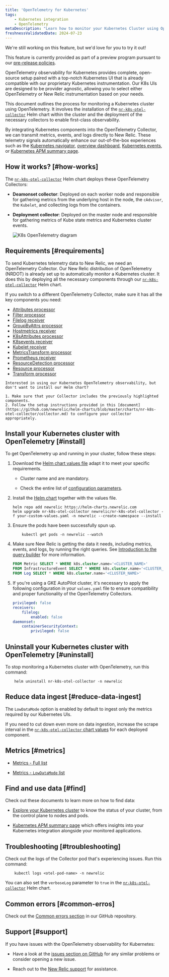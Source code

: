 ```yaml
---
title: 'OpenTelemetry for Kubernetes'
tags:
    - Kubernetes integration
    - OpenTelemetry
metaDescription: "Learn how to monitor your Kubernetes Cluster using OpenTelemetry"
freshnessValidatedDate: 2024-07-23
---
```


<Callout title="preview">
  We're still working on this feature, but we'd love for you to try it out!

  This feature is currently provided as part of a preview program pursuant to our [pre-release policies](/docs/licenses/license-information/referenced-policies/new-relic-pre-release-policy).
</Callout>

OpenTelemetry observability for Kubernetes provides complete, open-source setup paired with a top-notch Kubernetes UI that is already compatible with our proprietary Kubernetes instrumentation. Our K8s UIs are designed to be provider agnostic, allowing you to select either OpenTelemetry or New Relic instrumentation based on your needs.

This document outlines the process for monitoring a Kubernetes cluster using OpenTelemetry. It involves the installation of the [`nr-k8s-otel-collector`](https://github.com/newrelic/helm-charts/tree/master/charts/nr-k8s-otel-collector) Helm chart within the cluster and the deployment of the necessary collectors to enable first-class observability.

By integrating Kubernetes components into the OpenTelemetry Collector, we can transmit metrics, events, and logs directly to New Relic. These telemetry signals automatically enhance our out-of-the-box experiences such as the [Kubernetes navigator](/docs/kubernetes-pixie/kubernetes-integration/understand-use-data/kubernetes-cluster-explorer/#navigator-preview), [overview dashboard](/docs/kubernetes-pixie/kubernetes-integration/understand-use-data/kubernetes-cluster-explorer/#cluster-overview-dashboard), [Kubernetes events](/docs/kubernetes-pixie/kubernetes-integration/understand-use-data/kubernetes-cluster-explorer/#browse-your-kubernetes-events), or [Kubernetes APM summary page](/docs/apm/apm-ui-pages/monitoring/kubernetes-summary-page/).

## How it works? [#how-works]

The [`nr-k8s-otel-collector`](https://github.com/newrelic/helm-charts/tree/master/charts/nr-k8s-otel-collector) Helm chart deploys these OpenTelemetry Collectors:

* **Deamonset collector**: Deployed on each worker node and responsible for gathering metrics from the underlying host in the node, the `cAdvisor`, the  `Kubelet`, and collecting logs from the containers.

* **Deployment collector**: Deployed on the master node and responsible for gathering metrics of Kube state metrics and Kubernetes cluster events.

  <img
    title="K8s OpenTelemetry diagram"
    alt="K8s OpenTelemetry diagram"
    src="/images/infrastructure_diagram_k8s-otel-stack.webp"
  />

## Requirements [#requirements]

To send Kubernetes telemetry data to New Relic, we need an OpenTelemetry Collector. Our New Relic distribution of OpenTelemetry (NRDOT) is already set up to automatically monitor a Kubernetes cluster. It does this by deploying all the necessary components through our [`nr-k8s-otel-collector`](https://github.com/newrelic/helm-charts/tree/master/charts/nr-k8s-otel-collector) Helm chart.

If you switch to a different OpenTelemetry Collector, make sure it has all the key components you need:

* [Attributes processor](https://github.com/open-telemetry/opentelemetry-collector-contrib/tree/main/processor/attributesprocessor)
* [Filter processor](https://github.com/open-telemetry/opentelemetry-collector-contrib/tree/main/processor/filterprocessor)
* [Filelog receiver](https://github.com/open-telemetry/opentelemetry-collector-contrib/tree/main/receiver/filelogreceiver)
* [GroupByAttrs processor](https://github.com/open-telemetry/opentelemetry-collector-contrib/tree/main/processor/groupbyattrsprocessor)
* [Hostmetrics receiver](https://github.com/open-telemetry/opentelemetry-collector-contrib/tree/main/receiver/hostmetricsreceiver)
* [K8sAttributes processor](https://github.com/open-telemetry/opentelemetry-collector-contrib/tree/main/processor/k8sattributesprocessor)
* [K8sevents receiver](https://github.com/open-telemetry/opentelemetry-collector-contrib/tree/main/receiver/k8seventsreceiver)
* [Kubelet receiver](https://github.com/open-telemetry/opentelemetry-collector-contrib/tree/main/receiver/kubeletstatsreceiver)
* [MetricsTransform processor](https://github.com/open-telemetry/opentelemetry-collector-contrib/tree/main/processor/metricstransformprocessor)
* [Prometheus receiver](https://github.com/open-telemetry/opentelemetry-collector-contrib/tree/main/receiver/prometheusreceiver)
* [ResourceDetection processor](https://github.com/open-telemetry/opentelemetry-collector-contrib/tree/main/processor/resourcedetectionprocessor)
* [Resource processor](https://github.com/open-telemetry/opentelemetry-collector-contrib/tree/main/processor/resourceprocessor)
* [Transform processor](https://github.com/open-telemetry/opentelemetry-collector-contrib/tree/main/processor/transformprocessor)


<Callout variant="tip">

    Interested in using our Kubernetes OpenTelemetry observability, but don't want to install our Helm chart?

    1. Make sure that your Collector includes the previously highlighted components.
    2. Follow the setup instructions provided in this [document](https://github.com/newrelic/helm-charts/blob/master/charts/nr-k8s-otel-collector/collector.md) to configure your collector appropriately.

</Callout>


## Install your Kubernetes cluster with OpenTelemetry [#install]

To get OpenTelemetry up and running in your cluster, follow these steps:

1. Download the [Helm chart values file](https://github.com/newrelic/helm-charts/tree/master/charts/nr-k8s-otel-collector/values.yaml#L20-L24) adapt it to meet your specific requirements.

   * Cluster name and <InlinePopover type="licenseKey"/> are mandatory.

   * Check the entire list of [configuration parameters](https://github.com/newrelic/helm-charts/tree/master/charts/nr-k8s-otel-collector#values).

2. Install the [Helm chart](https://github.com/newrelic/helm-charts/tree/master/charts/nr-k8s-otel-collector) together with the values file.

   ```shell
   helm repo add newrelic https://helm-charts.newrelic.com
   helm upgrade nr-k8s-otel-collector newrelic/nr-k8s-otel-collector -f your-custom-values.yaml -n newrelic --create-namespace --install
   ```

3. Ensure the pods have been successfully spun up.

   ```shell
       kubectl get pods -n newrelic --watch
   ```

4. Make sure New Relic is getting the data it needs, including metrics, events, and logs, by running the right queries. See [Introduction to the query builder](/docs/query-your-data/explore-query-data/query-builder/introduction-query-builder/) for more information.

   ```sql
   FROM Metric SELECT * WHERE k8s.cluster.name='<CLUSTER_NAME>'
   FROM InfrastructureEvent SELECT * WHERE k8s.cluster.name='<CLUSTER_NAME>'
   FROM Log SELECT * WHERE k8s.cluster.name='<CLUSTER_NAME>'
   ```

5. If you're using a GKE AutoPilot cluster, it's necessary to apply the following configuration in your `values.yaml` file to ensure compatibility and proper functionality of the OpenTelemetry Collectors.

   ```yaml
   privileged: false
   receivers:
       filelog:
           enabled: false
   daemonset:
       containerSecurityContext:
           privileged: false
   ```

## Uninstall your Kubernetes cluster with OpenTelemetry [#uninstall]

To stop monitoring a Kubernetes cluster with OpenTelemetry, run this command:

```shell
    helm uninstall nr-k8s-otel-collector -n newrelic
```

## Reduce data ingest [#reduce-data-ingest]

The `LowDataMode` option is enabled by default to ingest only the metrics required by our Kubernetes UIs.

If you need to cut down even more on data ingestion, increase the scrape interval in the [`nr-k8s-otel-collector` chart values](https://github.com/newrelic/helm-charts/tree/master/charts/nr-k8s-otel-collector#values) for each deployed component.

## Metrics [#metrics]

* [Metrics - Full list](https://github.com/newrelic/helm-charts/tree/master/charts/nr-k8s-otel-collector/docs/metrics-full.md)

* [Metrics - `LowDataMode` list](https://github.com/newrelic/helm-charts/tree/master/charts/nr-k8s-otel-collector/docs/metrics-lowDataMode.md)

## Find and use data [#find]

Check out these documents to learn more on how to find data:

* [Explore your Kubernetes cluster](/docs/kubernetes-pixie/kubernetes-integration/understand-use-data/kubernetes-cluster-explorer/) to know the status of your cluster, from the control plane to nodes and pods.

* [Kubernetes APM summary page](/docs/apm/apm-ui-pages/monitoring/kubernetes-summary-page/) which offers insights into your Kubernetes integration alongside your monitored applications.

## Troubleshooting [#troubleshooting]

Check out the logs of the Collector pod that's experiencing issues. Run this command:

```shell
    kubectl logs <otel-pod-name> -n newrelic
```

You can also set the `verboseLog` parameter to `true` in the [`nr-k8s-otel-collector`](https://github.com/newrelic/helm-charts/tree/master/charts/nr-k8s-otel-collector#values) Helm chart.

## Common errors [#common-erros]

Check out the [Common errors section](https://github.com/newrelic/helm-charts/tree/master/charts/nr-k8s-otel-collector#common-errors) in our GitHub repository.

## Support [#support]

If you have issues with the OpenTelemetry observability for Kubernetes:

* Have a look at the [issues section on GitHub](https://github.com/newrelic/helm-charts/issues) for any similar problems or consider opening a new issue.

* Reach out to the [New Relic support](https://support.newrelic.com/s/) for assistance.

